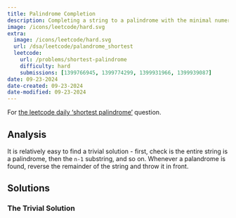 ```yaml
---
title: Palindrome Completion
description: Completing a string to a palindrome with the minimal numer of characters.
image: /icons/leetcode/hard.svg
extra:  
  image: /icons/leetcode/hard.svg
  url: /dsa/leetcode/palandrome_shortest
  leetcode: 
    url: /problems/shortest-palindrome
    difficulty: hard
    submissions: [1399766945, 1399774299, 1399931966, 1399939087]
date: 09-23-2024
date-created: 09-23-2024
date-modified: 09-23-2024
---
```


For [the leetcode daily 'shortest palindrome'](https://leetcode.com/problems/shortest-palindrome/submissions/1399931966/) question.


## Analysis

It is relatively easy to find a trivial solution - first, check is the entire
string is a palindrome, then the ``n-1`` substring, and so on. Whenever a 
palandrome is found, reverse the remainder of the string and throw it in front.


## Solutions

### The Trivial Solution

```.python
```

